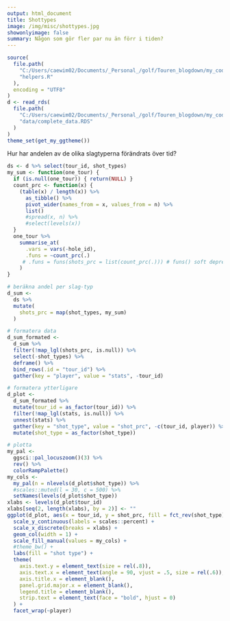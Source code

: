 ```yaml
---
output: html_document  
title: Shottypes  
image: /img/misc/shottypes.jpg    
showonlyimage: false  
summary: Någon som gör fler par nu än förr i tiden?
---
```

```r
source(
  file.path(
    "C:/Users/caewim02/Documents/_Personal_/golf/Touren_blogdown/my_code",
    "helpers.R"
  ),
  encoding = "UTF8"
)
d <- read_rds(
  file.path(
    "C:/Users/caewim02/Documents/_Personal_/golf/Touren_blogdown/my_code",
    "data/complete_data.RDS"
  )  
)
theme_set(get_my_ggtheme())
```


Hur har andelen av de olika slagtyperna förändrats över tid?


```r
ds <- d %>% select(tour_id, shot_types)
my_sum <- function(one_tour) {
  if (is.null(one_tour)) { return(NULL) }
  count_prc <- function(x) {
    (table(x) / length(x)) %>%
      as_tibble() %>%
      pivot_wider(names_from = x, values_from = n) %>% 
      list()
      #spread(x, n) %>%
      #select(levels(x))      
  }
  one_tour %>%
    summarise_at(
      .vars = vars(-hole_id),
      .funs = ~count_prc(.)
     # .funs = funs(shots_prc = list(count_prc(.))) # funs() soft depreceated 
    )
}

# beräkna andel per slag-typ
d_sum <-
  ds %>%
  mutate(
    shots_prc = map(shot_types, my_sum)
  )

# formatera data
d_sum_formated <-
  d_sum %>%
  filter(!map_lgl(shots_prc, is.null)) %>%
  select(-shot_types) %>%
  deframe() %>%
  bind_rows(.id = "tour_id") %>%
  gather(key = "player", value = "stats", -tour_id)

# formatera ytterligare
d_plot <-
  d_sum_formated %>%
  mutate(tour_id = as_factor(tour_id)) %>%
  filter(!map_lgl(stats, is.null)) %>%
  unnest(stats) %>%
  gather(key = "shot_type", value = "shot_prc", -c(tour_id, player)) %>%
  mutate(shot_type = as_factor(shot_type))

# plotta
my_pal <-
  ggsci::pal_locuszoom()(3) %>%
  rev() %>%
  colorRampPalette()
my_cols <-
  my_pal(n = nlevels(d_plot$shot_type)) %>%
  #scales::muted(l = 30, c = 500) %>%
  setNames(levels(d_plot$shot_type))
xlabs <- levels(d_plot$tour_id)
xlabs[seq(2, length(xlabs), by = 2)] <- ""
ggplot(d_plot, aes(x = tour_id, y = shot_prc, fill = fct_rev(shot_type))) +
  scale_y_continuous(labels = scales::percent) +
  scale_x_discrete(breaks = xlabs) + 
  geom_col(width = 1) +
  scale_fill_manual(values = my_cols) +
  #theme_bw() +
  labs(fill = "shot type") +
  theme(
    axis.text.y = element_text(size = rel(.8)),
    axis.text.x = element_text(angle = 90, vjust = .5, size = rel(.6)),
    axis.title.x = element_blank(),
    panel.grid.major.x = element_blank(), 
    legend.title = element_blank(), 
    strip.text = element_text(face = "bold", hjust = 0)
  ) +
  facet_wrap(~player)

```
